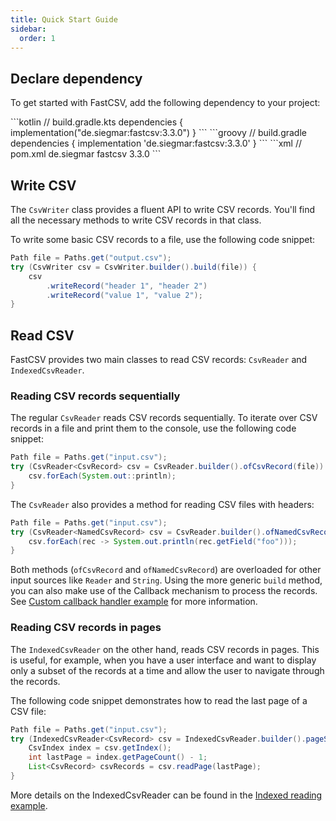 ```yaml
---
title: Quick Start Guide
sidebar:
  order: 1
---
```



## Declare dependency

To get started with FastCSV, add the following dependency to your project:

<Tabs>
    <TabItem label="Gradle/Kotlin">
        ```kotlin
        // build.gradle.kts
        dependencies {
            implementation("de.siegmar:fastcsv:3.3.0")
        }
        ```
    </TabItem>
    <TabItem label="Gradle/Groovy">
        ```groovy
        // build.gradle
        dependencies {
            implementation 'de.siegmar:fastcsv:3.3.0'
        }
        ```
    </TabItem>
    <TabItem label="Maven">
        ```xml
        // pom.xml
        <dependency>
            <groupId>de.siegmar</groupId>
            <artifactId>fastcsv</artifactId>
            <version>3.3.0</version>
        </dependency>
        ```
    </TabItem>
</Tabs>

<LinkCard
    title="More examples"
    description="Check out the Maven Central Repository for examples on how to declare the dependency for even more build tools."
    href="https://central.sonatype.com/artifact/de.siegmar/fastcsv"
    target="_blank"
/>

## Write CSV

The `CsvWriter` class provides a fluent API to write CSV records.
You'll find all the necessary methods to write CSV records in that class.

To write some basic CSV records to a file, use the following code snippet:

```java
Path file = Paths.get("output.csv");
try (CsvWriter csv = CsvWriter.builder().build(file)) {
    csv
        .writeRecord("header 1", "header 2")
        .writeRecord("value 1", "value 2");
}
```

## Read CSV

FastCSV provides two main classes to read CSV records: `CsvReader` and `IndexedCsvReader`.

### Reading CSV records sequentially

The regular `CsvReader` reads CSV records sequentially.
To iterate over CSV records in a file and print them to the console, use the following code snippet:

```java "CsvRecord" ".ofCsvRecord(file)"
Path file = Paths.get("input.csv");
try (CsvReader<CsvRecord> csv = CsvReader.builder().ofCsvRecord(file)) {
    csv.forEach(System.out::println);
}
```

The `CsvReader` also provides a method for reading CSV files with headers:

```java "NamedCsvRecord" ".ofNamedCsvRecord(file)"
Path file = Paths.get("input.csv");
try (CsvReader<NamedCsvRecord> csv = CsvReader.builder().ofNamedCsvRecord(file)) {
    csv.forEach(rec -> System.out.println(rec.getField("foo")));
}
```

Both methods (`ofCsvRecord` and `ofNamedCsvRecord`) are overloaded for other input sources like `Reader` and `String`.
Using the more generic `build` method, you can also make use of the Callback mechanism to process the records. See
[Custom callback handler example](/guides/examples/custom-callback-handler/) for more information.

### Reading CSV records in pages

The `IndexedCsvReader` on the other hand, reads CSV records in pages. This is useful, for example,
when you have a user interface and want to display only a subset of the records at a time and allow the user
to navigate through the records.

The following code snippet demonstrates how to read the last page of a CSV file:

```java
Path file = Paths.get("input.csv");
try (IndexedCsvReader<CsvRecord> csv = IndexedCsvReader.builder().pageSize(10).ofCsvRecord(file)) {
    CsvIndex index = csv.getIndex();
    int lastPage = index.getPageCount() - 1;
    List<CsvRecord> csvRecords = csv.readPage(lastPage);
}
```

More details on the IndexedCsvReader can be found in the [Indexed reading example](/guides/examples/indexed-read/).

